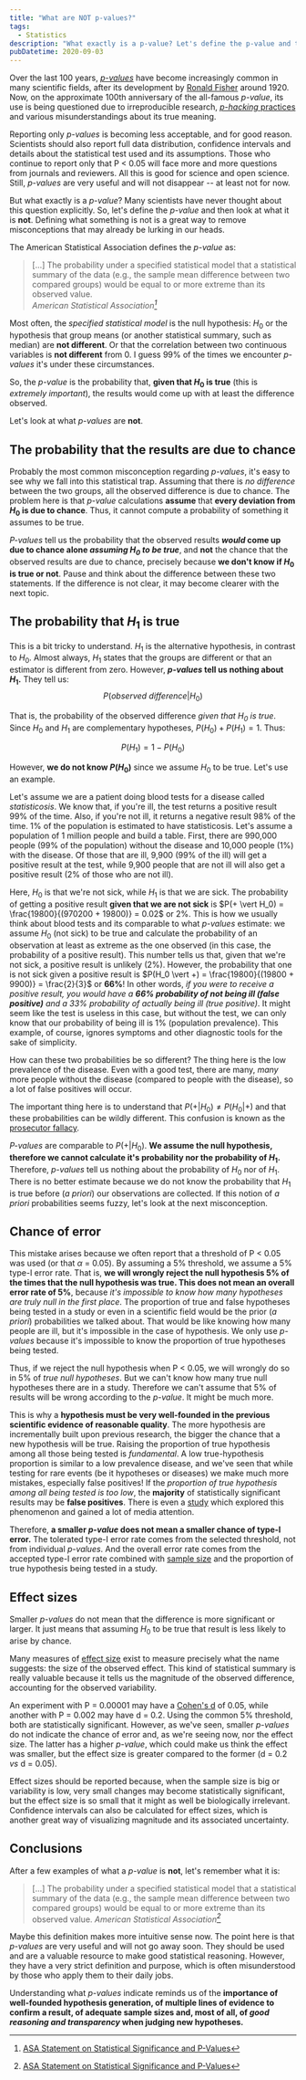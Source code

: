```yaml
---
title: "What are NOT p-values?"
tags:
  - Statistics
description: "What exactly is a p-value? Let's define the p-value and then look at what it is not."
pubDatetime: 2020-09-03
---
```


Over the last 100 years, [_p-values_](https://en.wikipedia.org/wiki/P-value) have become increasingly common in many scientific fields, after its development by [Ronald Fisher](https://en.wikipedia.org/wiki/Ronald_Fisher) around 1920. Now, on the approximate 100th anniversary of the all-famous _p-value_, its use is being questioned due to irreproducible research, [_p-hacking_ practices](https://en.wikipedia.org/wiki/Data_dredging) and various misunderstandings about its true meaning.

Reporting only _p-values_ is becoming less acceptable, and for good reason. Scientists should also report full data distribution, confidence intervals and details about the statistical test used and its assumptions. Those who continue to report only that P < 0.05 will face more and more questions from journals and reviewers. All this is good for science and open science. Still, _p-values_ are very useful and will not disappear -- at least not for now.

But what exactly is a _p-value_? Many scientists have never thought about this question explicitly. So, let's define the _p-value_ and then look at what it is **not**. Defining what something is not is a great way to remove misconceptions that may already be lurking in our heads.

The American Statistical Association defines the _p-value_ as:

> [...] The probability under a specified statistical model that a statistical summary of the data (e.g., the sample mean difference between two compared groups) would be equal to or more extreme than its observed value.<br/>
> <cite>American Statistical Association[^asa_stmt]</cite>

[^asa_stmt]: [ASA Statement on Statistical Significance and P-Values](https://amstat.tandfonline.com/doi/full/10.1080/00031305.2016.1154108)

Most often, the _specified statistical model_ is the null hypothesis: $H_0$ or the hypothesis that group means (or another statistical summary, such as median) are **not different**. Or that the correlation between two continuous variables is **not different** from 0. I guess 99% of the times we encounter _p-values_ it's under these circumstances.

So, the _p-value_ is the probability that, **given that $H_0$ is true** (this is _extremely important_), the results would come up with at least the difference observed.

Let's look at what _p-values_ are **not**.

## The probability that the results are due to chance

Probably the most common misconception regarding _p-values_, it's easy to see why we fall into this statistical trap. Assuming that there is _no difference_ between the two groups, all the observed difference is due to chance. The problem here is that _p-value_ calculations **assume** that **every deviation from $H_0$ is due to chance**. Thus, it cannot compute a probability of something it assumes to be true.

_P-values_ tell us the probability that the observed results **_would_ come up due to chance alone _assuming $H_0$ to be true_**, and **not** the chance that the observed results are due to chance, precisely because **we don't know if $H_0$ is true or not**. Pause and think about the difference between these two statements. If the difference is not clear, it may become clearer with the next topic.

## The probability that $H_1$ is true

This is a bit tricky to understand. $H_1$ is the alternative hypothesis, in contrast to $H_0$. Almost always, $H_1$ states that the groups are different or that an estimator is different from zero.
However, **_p-values_ tell us nothing about $H_1$.** They tell us:
$$
P(observed\ difference \vert H_0)
$$

That is, the probability of the observed difference _given that $H_0$ is true_. Since $H_0$ and $H_1$ are complementary hypotheses, $P(H_0) + P(H_1) = 1$. Thus:

$$
P(H_1) = 1 - P(H_0)
$$

However, **we do not know $P(H_0)$** since we assume $H_0$ to be true. Let's use an example.

Let's assume we are a patient doing blood tests for a disease called _statisticosis_. We know that, if you're ill, the test returns a positive result 99% of the time. Also, if you're not ill, it returns a negative result 98% of the time. 1% of the population is estimated to have statisticosis. Let's assume a population of 1 million people and build a table. First, there are 990,000 people (99% of the population) without the disease and 10,000 people (1%) with the disease. Of those that are ill, 9,900 (99% of the ill) will get a positive result at the test, while 9,900 people that are not ill will also get a positive result (2% of those who are not ill).


<ContingencyTable />

Here, $H_0$ is that we're not sick, while $H_1$ is that we are sick. The probability of getting a positive result **given that we are not sick** is $P(+ \vert H_0) = \frac{19800}{(970200 + 19800)} = 0.02$ or 2%. This is how we usually think about blood tests and its comparable to what _p-values_ estimate: we assume $H_0$ (not sick) to be true and calculate the probability of an observation at least as extreme as the one observed (in this case, the probability of a positive result). This number tells us that, given that we're not sick, a positive result is unlikely (2%). However, the probability that one is not sick given a positive result is $P(H_0 \vert +) = \frac{19800}{(19800 + 9900)} = \frac{2}{3}$ or **66%**! In other words, _if you were to receive a positive result, you would have a **66% probability of not being ill (false positive)** and a 33% probability of actually being ill (true positive)_. It might seem like the test is useless in this case, but without the test, we can only know that our probability of being ill is 1% (population prevalence). This example, of course, ignores symptoms and other diagnostic tools for the sake of simplicity.

How can these two probabilities be so different? The thing here is the low prevalence of the disease. Even with a good test, there are many, _many_ more people without the disease (compared to people with the disease), so a lot of false positives will occur.

The important thing here is to understand that $P(+ \vert H_0) \neq P(H_0 \vert +)$
and that these probabilities can be wildly different. This confusion is known as the [prosecutor fallacy](https://en.wikipedia.org/wiki/Prosecutor%27s_fallacy).

_P-values_ are comparable to
$P(+ \vert H_0)$. **We assume the null hypothesis, therefore we cannot calculate it's probability nor the probability of $H_1$.** Therefore, _p-values_ tell us nothing about the probability of $H_0$ nor of $H_1$. There is no better estimate because we do not know the probability that $H_1$ is true before (_a priori_) our observations are collected. If this notion of _a priori_ probabilities seems fuzzy, let's look at the next misconception.

## Chance of error

This mistake arises because we often report that a threshold of P < 0.05 was used (or that $\alpha$ = 0.05). By assuming a 5% threshold, we assume a 5% type-I error rate. That is, **we will wrongly reject the null hypothesis 5% of the times that the null hypothesis was true. This does not mean an overall error rate of 5%**, because _it's impossible to know how many hypotheses are truly null in the first place_. The proportion of true and false hypotheses being tested in a study or even in a scientific field would be the prior (_a priori_) probabilities we talked about. That would be like knowing how many people are ill, but it's impossible in the case of hypothesis. We only use _p-values_ because it's impossible to know the proportion of true hypotheses being tested.

Thus, if we reject the null hypothesis when P < 0.05, we will wrongly do so in 5% of _true null hypotheses_. But we can't know how many true null hypotheses there are in a study. Therefore we can't assume that 5% of results will be wrong according to the _p-value_. It might be much more.

This is why a **hypothesis must be very well-founded in the previous scientific evidence of reasonable quality**. The more hypothesis are incrementally built upon previous research, the bigger the chance that a new hypothesis will be true. Raising the proportion of true hypothesis among all those being tested is _fundamental_. A low true-hypothesis proportion is similar to a low prevalence disease, and we've seen that while testing for rare events (be it hypotheses or diseases) we make much more mistakes, especially false positives! If the _proportion of true hypothesis among all being tested is too low_, the **majority** of statistically significant results may be **false positives**. There is even a [study](https://journals.plos.org/plosmedicine/article?id=10.1371/journal.pmed.0020124) which explored this phenomenon and gained a lot of media attention.

Therefore, **a smaller _p-value_ does not mean a smaller chance of type-I error.** The tolerated type-I error rate comes from the selected threshold, not from individual _p-values_. And the overall error rate comes from the accepted type-I error rate combined with [sample size](https://en.wikipedia.org/wiki/Power_of_a_test) and the proportion of true hypothesis being tested in a study.

## Effect sizes

Smaller _p-values_ do not mean that the difference is more significant or larger. It just means that assuming $H_0$ to be true that result is less likely to arise by chance.

Many measures of [effect size](https://en.wikipedia.org/wiki/Effect_size) exist to measure precisely what the name suggests: the size of the observed effect. This kind of statistical summary is really valuable because it tells us the magnitude of the observed difference, accounting for the observed variability.

An experiment with P = 0.00001 may have a [Cohen's d](https://en.wikipedia.org/wiki/Effect_size#Cohen's_d) of 0.05, while another with P = 0.002 may have d = 0.2. Using the common 5% threshold, both are statistically significant. However, as we've seen, smaller _p-values_ do not indicate the chance of error and, as we're seeing now, nor the effect size. The latter has a higher _p-value_, which could make us think the effect was smaller, but the effect size is greater compared to the former (d = 0.2 _vs_ d = 0.05).

Effect sizes should be reported because, when the sample size is big or variability is low, very small changes may become statistically significant, but the effect size is so small that it might as well be biologically irrelevant. Confidence intervals can also be calculated for effect sizes, which is another great way of visualizing magnitude and its associated uncertainty.

## Conclusions

After a few examples of what a _p-value_ is **not**, let's remember what it is:

> [...] The probability under a specified statistical model that a statistical summary of the data (e.g., the sample mean difference between two compared groups) would be equal to or more extreme than its observed value.
> <cite>American Statistical Association[^asa_stmt]</cite>

Maybe this definition makes more intuitive sense now. The point here is that _p-values_ are very useful and will not go away soon. They should be used and are a valuable resource to make good statistical reasoning. However, they have a very strict definition and purpose, which is often misunderstood by those who apply them to their daily jobs.

Understanding what _p-values_ indicate reminds us of the **importance of well-founded hypothesis generation, of multiple lines of evidence to confirm a result, of adequate sample sizes and, most of all, of _good reasoning and transparency_ when judging new hypotheses.**
